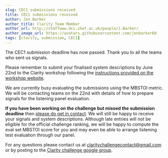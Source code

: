 ```yaml
---
slug: CEC1 submissions received 
title: CEC1 submissions received
author: Jon Barker
author_title: Clarity Team Member
author_url: http://staffwww.dcs.shef.ac.uk/people/J.Barker/
author_image_url: https://avatars.githubusercontent.com/jonbarker68
tags: [clarity, submission, CEC1]
---
```


The CEC1 submission deadline has now passed. Thank you to all the teams who sent us signals. 

Please remember to submit your finalised system descriptions by June 22nd to the Clarity workshop following the [instructions provided on the workshop website](https://claritychallenge.github.io/clarity2021-workshop/submissions.html).

We are currently busy evaluating the submissions using the MBSTOI metric. We will be contacting teams on the 22nd with details of how to prepare signals for the listening panel evaluation.

**If you have been working on the challenge but missed the submission deadline** then [please do get in contact](mailto:claritychallengecontact@gmail.com). We will still be happy to receive your signals and system descriptions. Although late entries will not be eligible for the official challenge ranking, we will be happy to compute the eval set MBSTOI score for you and may even be able to arrange listening test evaluation through our panel.

For any questions please contact us at [claritychallengecontact@gmail.com ](mailto:claritychallengecontact@gmail.com) or by posting to the [Clarity challenge google group](https://groups.google.com/g/clarity-challenge?pli=1).
